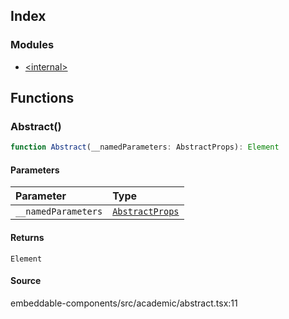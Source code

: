 ## Index

### Modules

* [\<internal>](/embeddable-components.src.academic.abstract.%3Cinternal%3E.mdx)

## Functions

### Abstract()

```ts
function Abstract(__namedParameters: AbstractProps): Element
```

#### Parameters

| Parameter           | Type                                                                                             |
| :------------------ | :----------------------------------------------------------------------------------------------- |
| `__namedParameters` | [`AbstractProps`](/embeddable-components.src.academic.abstract.%3Cinternal%3E.mdx#abstractprops) |

#### Returns

`Element`

#### Source

embeddable-components/src/academic/abstract.tsx:11
